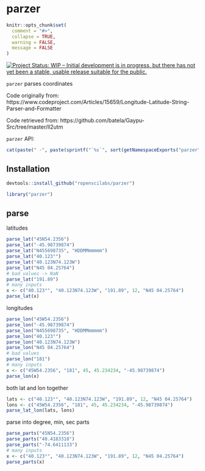 parzer
======

```r
knitr::opts_chunk$set(
  comment = "#>",
  collapse = TRUE,
  warning = FALSE,
  message = FALSE
)
```

[![Project Status: WIP – Initial development is in progress, but there has not yet been a stable, usable release suitable for the public.](https://www.repostatus.org/badges/latest/wip.svg)](https://www.repostatus.org/#wip)

`parzer` parses coordinates

Code originally from: https://www.codeproject.com/Articles/15659/Longitude-Latitude-String-Parser-and-Formatter

Code retrieved from: https://github.com/batela/Gaypu-Src/tree/master/ll2utm

`parzer` API:

```r
cat(paste(" -", paste(sprintf("`%s`", sort(getNamespaceExports("parzer"))), collapse = "\n - ")))
```


## Installation

```r
devtools::install_github("ropenscilabs/parzer")
```

```r
library("parzer")
```

## parse

latitudes

```r
parse_lat("45N54.2356")
parse_lat("-45.98739874")
parse_lat("N455698735", "HDDMMmmmmm")
parse_lat("40.123°")
parse_lat("40.123N74.123W")
parse_lat("N45 04.25764")
# bad values -> NaN
parse_lat("191.89")
# many inputs
x <- c("40.123°", "40.123N74.123W", "191.89", 12, "N45 04.25764")
parse_lat(x)
```

longitudes

```r
parse_lon("45W54.2356")
parse_lon("-45.98739874")
parse_lon("N455698735", "HDDMMmmmmm")
parse_lon("40.123°")
parse_lon("40.123N74.123W")
parse_lon("N45 04.25764")
# bad values
parse_lon("181")
# many inputs
x <- c("45W54.2356", "181", 45, 45.234234, "-45.98739874")
parse_lon(x)
```

both lat and lon together

```r
lats <- c("40.123°", "40.123N74.123W", "191.89", 12, "N45 04.25764")
lons <- c("45W54.2356", "181", 45, 45.234234, "-45.98739874")
parse_lat_lon(lats, lons)
```

parse into degree, min, sec parts

```r
parse_parts("45N54.2356")
parse_parts("40.4183318")
parse_parts("-74.6411133")
# many inputs
x <- c("40.123°", "40.123N74.123W", "191.89", 12, "N45 04.25764")
parse_parts(x)
```

